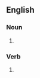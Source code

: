==English==

===Noun===
{{head|en|noun plural form}}

# {{plural of|kludge|lang=en}}

===Verb===
{{head|en|verb form}}

# {{en-third-person singular of|kludge}}